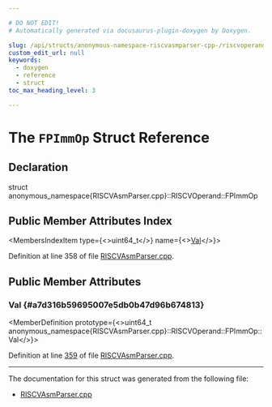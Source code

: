 ```yaml
---

# DO NOT EDIT!
# Automatically generated via docusaurus-plugin-doxygen by Doxygen.

slug: /api/structs/anonymous-namespace-riscvasmparser-cpp-/riscvoperand/fpimmop
custom_edit_url: null
keywords:
  - doxygen
  - reference
  - struct
toc_max_heading_level: 3

---
```





# The `FPImmOp` Struct Reference

<DoxygenPage pluginConfig={pluginConfig}>



## Declaration

<CodeBlock>struct anonymous_namespace{RISCVAsmParser.cpp}::RISCVOperand::FPImmOp</CodeBlock>

## Public Member Attributes Index

<MembersIndex>

<MembersIndexItem
  type={<>uint64&#95;t</>}
  name={<><a href="#a7d316b59695007e5db0b47d96b674813">Val</a></>}>
</MembersIndexItem>

</MembersIndex>


Definition at line 358 of file <a href="/docs/api/files/lib/lib/target/lib/target/riscv/lib/target/riscv/asmparser/riscvasmparser-cpp">RISCVAsmParser.cpp</a>.

<SectionDefinition>

## Public Member Attributes

### Val {#a7d316b59695007e5db0b47d96b674813}

<MemberDefinition
  prototype={<>uint64&#95;t anonymous&#95;namespace&#123;RISCVAsmParser.cpp&#125;::RISCVOperand::FPImmOp::Val</>}>

Definition at line <a href="/docs/api/files/lib/lib/target/lib/target/riscv/lib/target/riscv/asmparser/riscvasmparser-cpp/#l00359">359</a> of file <a href="/docs/api/files/lib/lib/target/lib/target/riscv/lib/target/riscv/asmparser/riscvasmparser-cpp">RISCVAsmParser.cpp</a>.
</MemberDefinition>

</SectionDefinition>

<hr/>

The documentation for this struct was generated from the following file:

<ul>
<li><a href="/docs/api/files/lib/lib/target/lib/target/riscv/lib/target/riscv/asmparser/riscvasmparser-cpp">RISCVAsmParser.cpp</a></li>
</ul>

</DoxygenPage>

